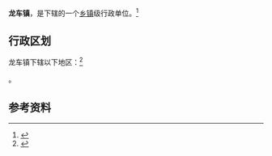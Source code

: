 {{中国乡级行政区|51/05/03/111/000}}

'''龙车镇'''，是{{PRC admin/fullname|51/05/03/111/000|3}}下辖的一个[[乡镇|乡镇]]级行政单位。<ref>{{PRC admin/ref sgc|{{PRC admin/parent|51/05/03/111/000}}}}</ref>

== 行政区划 ==

龙车镇下辖以下地区：<ref>{{PRC admin/ref sgc|51/05/03/111/000}}</ref>

{{PRC admin/children|51/05/03/111/000}}。

== 参考资料 ==

{{reflist}}

{{行政区划小作品}}
{{PRC admin/navcat|51/05/03/111/000}}